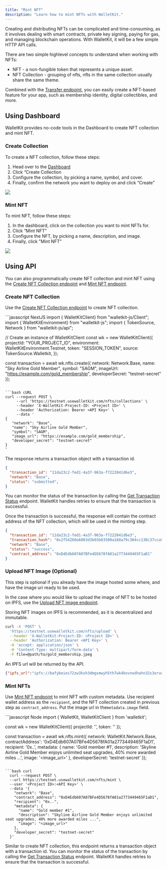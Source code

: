 ```yaml
---
title: "Mint NFT"
description: "Learn how to mint NFTs with WalletKit."
---
```


Creating and distributing NFTs can be complicated and time-consuming, as it involves dealing with smart contracts, private key signing, paying for gas, and managing blockchain operations. With WalletKit, it will be a few simple HTTP API calls.

There are two simple highlevel concepts to understand when working with NFTs:
*  NFT - a non-fungible token that represents a unique asset.
*  NFT Collection - grouping of nfts, nfts in the same collection usually share the same theme.

Combined with the [Transfer endpoint](/nfts/make-transfer), you can easily create a NFT-based feature for your app, such
as membership identity, digital collectibles, and more.



## Using Dashboard


WalletKit provides no-code tools in the Dashboard to create NFT collection and mint NFT.

### Create Collection
To create a NFT collection, follow these steps:

1. Head over to the [Dashboard](https://app.usewalletkit.com)
2. Click “Create Collection
3. Configure the collection, by picking a name, symbol, and cover.
4. Finally, confirm the network you want to deploy on and click “Create”

![](/images/reference/create-nft-collection-dashboard.png)

### Mint NFT
To mint NFT, follow these steps:
1. In the dashboard, click on the collection you want to mint NFTs for.
2. Click “Mint NFT”
3. Configure the NFT, by picking a name, description, and image.
4. Finally, click "Mint NFT"

![](/images/reference/mint-nft-dashboard.png)


## Using API

You can also programmatically create NFT collection and mint NFT using the [Create NFT Collection endpoint](/api-reference/nfts/create-nft-collection)
and [Mint NFT endpoint](/api-reference/nfts/mint-nft).

### Create NFT Collection

Use the [Create NFT Collection endpoint](/api-reference/nfts/create-nft-collection) to create NFT collection.

<CodeGroup>
```javascript NextJS
import { WalletKitClient} from "walletkit-js/Client";
import { WalletKitEnvironment} from "walletkit-js";
import { TokenSource, Network } from "walletkit-js/api";

// Create an instance of WalletKitClient
const wk = new WalletKitClient({
    projectId: "YOUR_PROJECT_ID", 
    environment: WalletKitEnvironment.Testnet, 
    token: "SESSION_TOKEN",
    source: TokenSource.Walletkit,
});

const transaction = await wk.nfts.create({
  network: Network.Base,
  name: "Sky Airline Gold Member",
  symbol: "SAGM",
  imageUrl: "https://example.com/gold_membership",
  developerSecret: "testnet-secret"
});
```

```bash cURL
curl --request POST \
     --url 'https://testnet.usewalletkit.com/nfts/collections' \
     --header 'X-WalletKit-Project-ID: <Project ID>' \
     --header 'Authorization: Bearer <API Key>' \
     --data '
{
   "network": "Base",
   "name": "Sky Airline Gold Member",
   "symbol": "SAGM",
   "image_url": "https://example.com/gold_membership",
   "developer_secret": "testnet-secret"
}
'
```
</CodeGroup>

The response returns a transaction object with a transaction id.
```json JSON
{
  "transaction_id": "11da23c2-fed1-4a37-963a-f7222041d6e3",
  "network": "Base",
  "status": "submitted",
}
```

You can monitor the status of the transaction by calling the
[Get Transaction Status](/api-reference/transactions/transaction-status-by-id) endpoint. WalletKit handles retries to
ensure that the transaction is successful.

Once the transaction is successful, the response will contain the contract address of the NFT collection, which will be
used in the minting step.

```json JSON
{
  "transaction_id": "11da23c2-fed1-4a37-963a-f7222041d6e3",
  "transaction_hash": "0x2f54260a6803d3b03b83580a168a79c384cc138c37cca93f76dd7c042c183457",
  "network": "Base",
  "status": "success",
  "contract_address": "0xD4Edb607A07BFe4D5678fA01a2773449465F1aD1"
}
```

### Upload NFT Image (Optional)

This step is optional if you already have the image hosted some where, and have the image uri ready to be used.

In the case where you would like to upload the image of NFT to be hosted on IPFS, use the [Upload NFT image endpoint](/api-reference/nfts/upload-nft-image).

<Tip>
Storing NFT images on IPFS is recommended, as it is decentralized and immutable.
</Tip>

```bash cURL
curl -X 'POST' \
  'https://testnet.usewalletkit.com/nfts/upload' \
  --header 'X-WalletKit-Project-ID: <Project ID>' \
  --header 'Authorization: Bearer <API Key>' \
  -H 'accept: application/json' \
  -H 'Content-Type: multipart/form-data' \
  -F file=@path/to/gold_membership.jpeg
```

An IPFS url will be returned by the API.

```json JSON
{"ipfs_url":"ipfs://bafybeies72zw3kxh3dmgsmwyh5th7wk4kovnodhahn32s3oruorihs7qua/gold_membership.jpeg"}
```

### Mint NFTs

Use [Mint NFT endpoint](/api-reference/nfts/mint-nft) to mint NFT with custom metadata.
Use recipient wallet address as the `recipient`, and the NFT collection created in previous step as `contract_address`. Put the image url in the`metadata.image` field.

<CodeGroup>
```javascript Node
import { WalletKit, WalletKitClient } from 'walletkit';

const wk = new WalletKitClient({
  projectId: '<Project ID>',
  token: '<API Key>'
});

const transaction = await wk.nfts.mint({
  network: WalletKit.Network.Base,
  contractAddress': '0xD4Edb607A07BFe4D5678fA01a2773449465F1aD1',
  recipient: '0x..',
  metadata: {
    name: 'Gold member #1',
    description: 'Skyline Airline Gold Member enjoys unlimited seat upgrades, 40% more awarded miles ...',
    image: '<image_url>'
  },
  developerSecret: 'testnet-secret'
});
```

```bash curl
  curl --request POST \
  --url https://testnet.usewalletkit.com/nfts/mint \
  --user '<Project ID>:<API Key>' \
  --data '{
    "network": "Base",
    "contract_address": "0xD4Edb607A07BFe4D5678fA01a2773449465F1aD1",
    "recipient": "0x..",
    "metadata": {
      "name": "Gold member #1",
      "description": "Skyline Airline Gold Member enjoys unlimited seat upgrades, 40% more awarded miles ...",
      "image": "<image_url>"
    },
    "developer_secret": "testnet-secret"
  }'
```
</CodeGroup>

Similar to create NFT collection, this endpoint returns a transaction object with a transaction id. You can monitor the status of the transaction by calling the
[Get Transaction Status](/api-reference/transactions/transaction-status-by-id) endpoint. WalletKit handles retries to
ensure that the transaction is successful.
